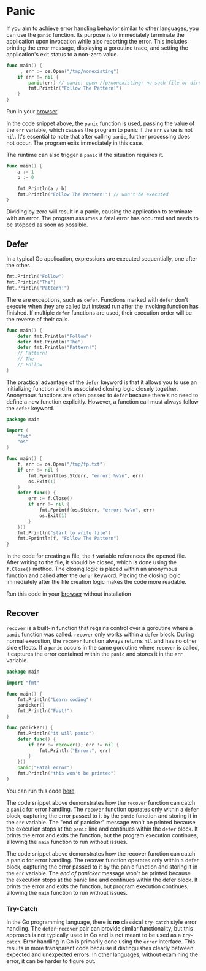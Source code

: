 # Panic
If you aim to achieve error handling behavior similar to other languages, you can use the `panic` function. Its purpose is to immediately terminate the application upon invocation while also reporting the error. This includes printing the error message, displaying a goroutine trace, and setting the application's exit status to a non-zero value.

```go copy
func main() {
    _, err := os.Open("/tmp/nonexisting")
    if err != nil {
        panic(err) // panic: open /fp/nonexisting: no such file or directory
        fmt.Println("Follow The Pattern!")
    }
}
```

Run in your [browser](https://goplay.followthepattern.net/snippet/fcD_KmZ_CqQ)

In the code snippet above, the `panic` function is used, passing the value of the `err` variable, which causes the program to panic if the `err` value is not `nil`. It's essential to note that after calling `panic`, further processing does not occur. The program exits immediately in this case.

The runtime can also trigger a `panic` if the situation requires it.

```go copy
func main() {
    a := 1
    b := 0

    fmt.Println(a / b)
    fmt.Println("Follow The Pattern!") // won't be executed
}
```

Dividing by zero will result in a panic, causing the application to terminate with an error. The program assumes a fatal error has occurred and needs to be stopped as soon as possible.

## Defer
In a typical Go application, expressions are executed sequentially, one after the other.

```go copy
fmt.Println("Follow")
fmt.Println("The")
fmt.Println("Pattern!")
```

There are exceptions, such as `defer`. Functions marked with `defer` don't execute when they are called but instead run after the invoking function has finished. If multiple `defer` functions are used, their execution order will be the reverse of their calls.

```go copy
func main() {
    defer fmt.Println("Follow")
    defer fmt.Println("The")
    defer fmt.Println("Pattern!")
    // Pattern!
    // The
    // Follow
}
```

The practical advantage of the `defer` keyword is that it allows you to use an initializing function and its associated closing logic closely together. Anonymous functions are often passed to `defer` because there's no need to define a new function explicitly. However, a function call must always follow the `defer` keyword.

```go copy
package main

import (
	"fmt"
	"os"
)

func main() {
	f, err := os.Open("/tmp/fp.txt")
	if err != nil {
		fmt.Fprintf(os.Stderr, "error: %v\n", err)
		os.Exit(1)
	}
	defer func() {
		err := f.Close()
		if err != nil {
			fmt.Fprintf(os.Stderr, "error: %v\n", err)
			os.Exit(1)
		}
	}()
	fmt.Println("start to write file")
	fmt.Fprintln(f, "Follow The Pattern")
}
```

In the code for creating a file, the `f` variable references the opened file. After writing to the file, it should be closed, which is done using the `f.Close()` method. The closing logic is placed within an anonymous function and called after the `defer` keyword. Placing the closing logic immediately after the file creation logic makes the code more readable.

Run this code in your [browser](https://goplay.followthepattern.net/snippet/YyjbEPZh6bs) without installation

## Recover
`recover` is a built-in function that regains control over a goroutine where a `panic` function was called. `recover` only works within a `defer` block. During normal execution, the `recover` function always returns `nil` and has no other side effects. If a `panic` occurs in the same goroutine where `recover` is called, it captures the error contained within the `panic` and stores it in the `err` variable.

```go copy {13,14,15,16}
package main

import "fmt"

func main() {
	fmt.Println("Learn coding")
	panicker()
	fmt.Println("Fast!")
}

func panicker() {
	fmt.Println("it will panic")
	defer func() {
		if err := recover(); err != nil {
			fmt.Println("Error:", err)
		}
	}()
	panic("Fatal error")
	fmt.Println("this won't be printed")
}

```

You can run this code [here](https://goplay.followthepattern.net/snippet/eDiXdEDTF7-).

The code snippet above demonstrates how the `recover` function can catch a `panic` for error handling. The `recover` function operates only within a `defer` block, capturing the error passed to it by the `panic` function and storing it in the `err` variable. The "end of panicker" message won't be printed because the execution stops at the `panic` line and continues within the `defer` block. It prints the error and exits the function, but the program execution continues, allowing the `main` function to run without issues.

The code snippet above demonstrates how the recover function can catch a panic for error handling. The recover function operates only within a defer block, capturing the error passed to it by the panic function and storing it in the `err` variable. The *end of panicker* message won't be printed because the execution stops at the panic line and continues within the defer block. It prints the error and exits the function, but program execution continues, allowing the `main` function to run without issues.

### Try-Catch

In the Go programming language, there is **no** classical `try-catch` style error handling. The `defer`-`recover` pair can provide similar functionality, but this approach is not typically used in Go and is not meant to be used as a `try-catch`. Error handling in Go is primarily done using the `error` interface. This results in more transparent code because it distinguishes clearly between expected and unexpected errors. In other languages, without examining the error, it can be harder to figure out.